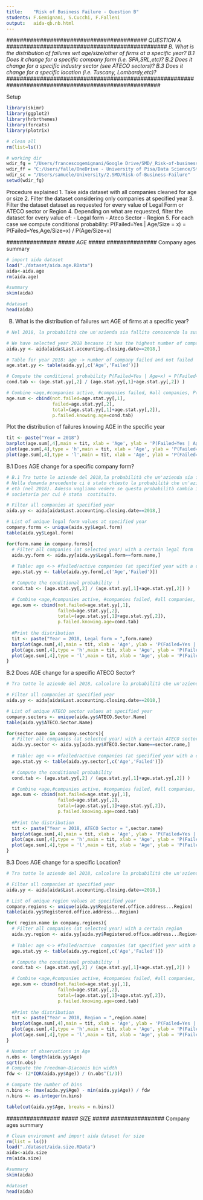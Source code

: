 ```yaml
---
title:    "Risk of Business Failure - Question B"
students: F.Gemignani, S.Cucchi, F.Falleni
output:   aida-qb.nb.html
---
```


*########################################## QUESTION A ################################################*
*B.  What is the distribution of failures wrt age/size/other of firms at a specific year?*
*B.1 Does it change for a specific company form (i.e. SPA,SRL,etc)?*
*B.2 Does it change for a specific industry sector (see ATECO sectors)?*
*B.3 Does it change for a specific location (i.e. Tuscany, Lombardy,etc)?*
*######################################################################################################*

Setup
```r
library(skimr)  
library(ggplot2)
library(hrbrthemes)   
library(forcats)  
library(plotrix)

# clean all
rm(list=ls())

# working dir
wdir_fg = "/Users/francescogemignani/Google Drive/SMD/_Risk-of-business-failure/git"
wdir_ff = "C:/Users/falle/OneDrive - University of Pisa/Data Science/Statistical Methods for Data Science/smdproject2021"
wdir_sc = "/Users/samuele/University/2.SMD/Risk-of-Business-Failure"
setwd(wdir_fg)
```


Procedure explained
1. Take aida dataset with all companies cleaned for age or size
2. Filter the dataset considering only companies at specified year
3. Filter the dataset dataset as requested for every value of Legal Form or ATECO sector or Region
4. Depending on what are requested, filter the dataset for every value of:
  - Legal form
  - Ateco Sector
  - Region
5. For each case we compute conditional probability:
  P(Failed=Yes | Age/Size = x) = P(Failed=Yes,Age/Size=x) / P(Age/Size=x)
  
  
*###############*
*##### AGE #####*
*###############*
Company ages summary
```r
# import aida dataset
load("./dataset/aida.age.RData")
aida<-aida.age
rm(aida.age)

#summary
skim(aida)

#dataset
head(aida)
```

B.  What is the distribution of failures wrt AGE of firms at a specific year?
```r
# Nel 2018, la probabilità che un'azienda sia fallita conoscendo la sua età

# We have selected year 2018 because it has the highest number of companies
aida.yy <- aida[aida$Last.accounting.closing.date==2018,]

# Table for year 2018: age -> number of company failed and not failed 
age.stat.yy <- table(aida.yy[,c('Age','Failed')])

# Compute the conditional probability P(Failed=Yes | Age=x) = P(Failed=Yes,Age=x)/P(Age=x)
cond.tab <- (age.stat.yy[,2] / (age.stat.yy[,1]+age.stat.yy[,2]) )

# Combine <age,#companies active, #companies failed, #all companies, P(Failed=Yes | Age=age)>
age.sum <- cbind(not.failed=age.stat.yy[,1],
                 failed=age.stat.yy[,2],
                 total=(age.stat.yy[,1]+age.stat.yy[,2]),
                 p.failed.knowing.age=cond.tab)

```

Plot the distribution of failures knowing AGE in the specific year
```r
tit <- paste("Year = 2018")
barplot(age.sum[,4],main = tit, xlab = 'Age', ylab = 'P(Failed=Yes | Age=x)' )
plot(age.sum[,4],type = 'h',main = tit, xlab = 'Age', ylab = 'P(Failed=Yes | Age=x)' )
plot(age.sum[,4],type = 'l',main = tit, xlab = 'Age', ylab = 'P(Failed=Yes | Age=x)' )
```

B.1  Does AGE change for a specific company form?
```r
# B.1 Tra tutte le aziende del 2018,la probabilità che un'azienda sia fallita conoscendo la sua età e la forma societaria
# Nella domanda precedente ci è stato chiesto la probabilità che un'azienda sia fallita in base alla sua 
# età (nel 2018). Adesso vogliamo vedere se questa probabilità cambia in funzione del tipo di forma
# societaria per cui è stata  costituita.

# Filter all companies at specified year
aida.yy <- aida[aida$Last.accounting.closing.date==2018,]

# List of unique legal form values at specified year
company.forms <- unique(aida.yy$Legal.form)
table(aida.yy$Legal.form)

for(form.name in company.forms){
  # Filter all companies (at selected year) with a certain legal form
  aida.yy.form <- aida.yy[aida.yy$Legal.form==form.name,]
  
  # Table: age <-> #failed/active companies (at specified year with a certain legal form)
  age.stat.yy <- table(aida.yy.form[,c('Age','Failed')])

  # Compute the conditional probability  )
  cond.tab <- (age.stat.yy[,2] / (age.stat.yy[,1]+age.stat.yy[,2]) )

  # Combine <age,#companies active, #companies failed, #all companies, P(Failed=Yes | Age=age)>
  age.sum <- cbind(not.failed=age.stat.yy[,1],
                   failed=age.stat.yy[,2],
                   total=(age.stat.yy[,1]+age.stat.yy[,2]),
                   p.failed.knowing.age=cond.tab)
  
  #Print the distribution
  tit <- paste("Year = 2018, Legal form = ",form.name)
  barplot(age.sum[,4],main = tit, xlab = 'Age', ylab = 'P(Failed=Yes | Age=x)' )
  plot(age.sum[,4],type = 'h',main = tit, xlab = 'Age', ylab = 'P(Failed=Yes | Age=x)' )
  plot(age.sum[,4],type = 'l',main = tit, xlab = 'Age', ylab = 'P(Failed=Yes | Age=x)' )
}

```

B.2  Does AGE change for a specific ATECO Sector?
```r
# Tra tutte le aziende del 2018, calcolare la probabilità che un'azienda sia fallita conoscendo la sua età e il settore

# Filter all companies at specified year
aida.yy <- aida[aida$Last.accounting.closing.date==2018,]

# List of unique ATECO sector values at specified year
company.sectors <- unique(aida.yy$ATECO.Sector.Name)
table(aida.yy$ATECO.Sector.Name)

for(sector.name in company.sectors){
  # Filter all companies (at selected year) with a certain ATECO sector
  aida.yy.sector <- aida.yy[aida.yy$ATECO.Sector.Name==sector.name,]
  
  # Table: age <-> #failed/active companies (at specified year with a certain sector)
  age.stat.yy <- table(aida.yy.sector[,c('Age','Failed')])

  # Compute the conditional probability
  cond.tab <- (age.stat.yy[,2] / (age.stat.yy[,1]+age.stat.yy[,2]) )

  # Combine <age,#companies active, #companies failed, #all companies, P(Failed=Yes | Age=age)>
  age.sum <- cbind(not.failed=age.stat.yy[,1],
                   failed=age.stat.yy[,2],
                   total=(age.stat.yy[,1]+age.stat.yy[,2]),
                   p.failed.knowing.age=cond.tab)
  
  #Print the distribution
  tit <- paste("Year = 2018, ATECO Sector = ",sector.name)
  barplot(age.sum[,4],main = tit, xlab = 'Age', ylab = 'P(Failed=Yes | Age=x)' )
  plot(age.sum[,4],type = 'h',main = tit, xlab = 'Age', ylab = 'P(Failed=Yes | Age=x)' )
  plot(age.sum[,4],type = 'l',main = tit, xlab = 'Age', ylab = 'P(Failed=Yes | Age=x)' )
}

```

B.3  Does AGE change for a specific Location?
```r
# Tra tutte le aziende del 2018, calcolare la probabilità che un'azienda sia fallita conoscendo la sua età e la regione

# Filter all companies at specified year
aida.yy <- aida[aida$Last.accounting.closing.date==2018,]

# List of unique region values at specified year
company.regions <- unique(aida.yy$Registered.office.address...Region)
table(aida.yy$Registered.office.address...Region)

for( region.name in company.regions){
  # Filter all companies (at selected year) with a certain region
  aida.yy.region <- aida.yy[aida.yy$Registered.office.address...Region==region.name,]
  
  # Table: age <-> #failed/active  companies (at specified year with a certain location)
  age.stat.yy <- table(aida.yy.region[,c('Age','Failed')])

  # Compute the conditional probability  )
  cond.tab <- (age.stat.yy[,2] / (age.stat.yy[,1]+age.stat.yy[,2]) )

  # Combine <age,#companies active, #companies failed, #all companies, P(Failed=Yes | Age=age)>
  age.sum <- cbind(not.failed=age.stat.yy[,1],
                   failed=age.stat.yy[,2],
                   total=(age.stat.yy[,1]+age.stat.yy[,2]),
                   p.failed.knowing.age=cond.tab)
  
  #Print the distribution
  tit <- paste("Year = 2018, Region = ",region.name)
  barplot(age.sum[,4],main = tit, xlab = 'Age', ylab = 'P(Failed=Yes | Age=x)' )
  plot(age.sum[,4],type = 'h',main = tit, xlab = 'Age', ylab = 'P(Failed=Yes | Age=x)' )
  plot(age.sum[,4],type = 'l',main = tit, xlab = 'Age', ylab = 'P(Failed=Yes | Age=x)' )
}
```














```r

# Number of observations in Age
n.obs <- length(aida.yy$Age)
sqrt(n.obs)
# Compute the Freedman-Diaconis bin width
fdw <- (2*IQR(aida.yy$Age)) / (n.obs^(1/3))

# Compute the number of bins
n.bins <- (max(aida.yy$Age) - min(aida.yy$Age)) / fdw
n.bins <- as.integer(n.bins)

table(cut(aida.yy$Age, breaks = n.bins))

```


*################*
*##### SIZE #####*
*################*
Company ages summary
```r
# Clean enviroment and import aida dataset for size
rm(list = ls())
load("./dataset/aida.size.RData")
aida<-aida.size
rm(aida.size)

#summary
skim(aida)

#dataset
head(aida)
```








